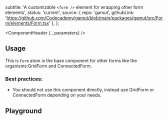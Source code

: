 


  subtitle: 'A customizable `<form />` element for wrapping other form elements',
  status: 'current',
  source: {
    repo: 'gamut',
    githubLink:
      'https://github.com/Codecademy/gamut/blob/main/packages/gamut/src/Form/elements/Form.tsx'
  },
};

<Meta of={FormStories} />

<ComponentHeader {...parameters} />

## Usage

This is `Form` atom is the base component for other forms like the organisms:<LinkTo kind='Atoms/GridForm'>GridForm</LinkTo> and <LinkTo kind='Atoms/ConnectedForm'>ConnectedForm</LinkTo>.


### Best practices:
- You should not use this component directly, instead use <LinkTo kind='Atoms/GridForm'>GridForm</LinkTo> or <LinkTo kind='Atoms/ConnectedForm'>ConnectedForm</LinkTo> depending on your needs.

## Playground
<Canvas sourceState="shown" of={FormStories.Default} />

<Controls />

